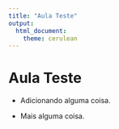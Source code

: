 ```yaml
---
title: "Aula Teste"
output:
  html_document:
    theme: cerulean
---
```


# Aula Teste

- Adicionando alguma coisa.

- Mais alguma coisa.